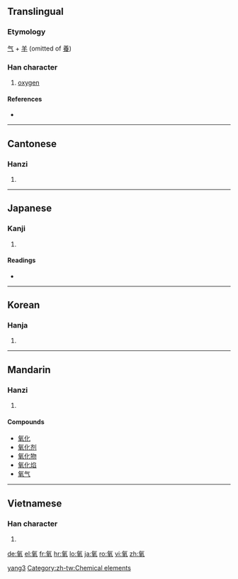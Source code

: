 ==Translingual==

===Etymology===
[[气]] + [[羊]] (omitted of [[養]])

===Han character===
{{Han char|rn=84|rad=气|as=06|sn=10|four=8051<sub>7</sub>|canj=人弓廿手 (ONTQ)}}

# [[oxygen]]

====References====
* {{Han ref|kx=0599.151|dkj=17064|hdz=32011.130|uh=6C27|ud=27687|bh=AEF1|bd=44785}}

----

==Cantonese==

===Hanzi===
{{yue-hanzi|jyut=|y=yeung5}}

# {{defn|Cantonese|sort=气06}}

----

==Japanese==

===Kanji===
{{ja-kanji|grade=|rs=气06}}

# {{defn|Japanese|sort=气06}}

====Readings====
* {{ja-readings|on=[[よう]] (yō)|kun=}}

----

==Korean==

===Hanja===
{{ko-hanja|hangeul=양|eumhun=|rv=yang|mr=yang|y=yang}}

# {{defn|Korean|sort=气06}}

----

==Mandarin==

===Hanzi===
{{cmn-hanzi|pin=[[yǎng]] ([[yang3]])|wg=yang<sup>3</sup>}}

# {{defn|Mandarin|sort=气06}}

====Compounds====
* [[氧化]]
* [[氧化剂]]
* [[氧化物]]
* [[氧化焰]]
* [[氧气]]

[[Category:zh-cn:Chemical elements|yang3]]
[[Category:zh-tw:Chemical elements]]

----

==Vietnamese==

===Han character===
{{vi-hantu|[[dưỡng]]|rs=气06}}

# {{defn|Vietnamese|sort=气06}}

[[de:氧]]
[[el:氧]]
[[fr:氧]]
[[hr:氧]]
[[lo:氧]]
[[ja:氧]]
[[ro:氧]]
[[vi:氧]]
[[zh:氧]]